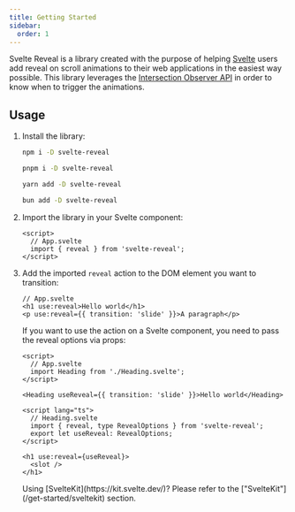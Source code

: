 ```yaml
---
title: Getting Started
sidebar:
  order: 1
---
```



Svelte Reveal is a library created with the purpose of helping [Svelte](https://svelte.dev/) users add reveal on scroll animations to their web applications in the easiest way possible. This library leverages the [Intersection Observer API](https://developer.mozilla.org/en-US/docs/Web/API/Intersection_Observer_API) in order to know when to trigger the animations.

## Usage

<Steps>

1.  Install the library:

    <Tabs>

    <TabItem label="npm">

    ```sh
    npm i -D svelte-reveal
    ```

    </TabItem>

    <TabItem label="pnpm">

    ```sh
    pnpm i -D svelte-reveal
    ```

    </TabItem>

    <TabItem label="Yarn">

    ```sh
    yarn add -D svelte-reveal
    ```

    </TabItem>

    <TabItem label="Bun">

    ```sh
    bun add -D svelte-reveal
    ```

    </TabItem>

    </Tabs>

2.  Import the library in your Svelte component:

    ```svelte
    <script>
      // App.svelte
      import { reveal } from 'svelte-reveal';
    </script>
    ```

3.  Add the imported `reveal` action to the DOM element you want to transition:

    ```svelte
    // App.svelte
    <h1 use:reveal>Hello world</h1>
    <p use:reveal={{ transition: 'slide' }}>A paragraph</p>
    ```

    If you want to use the action on a Svelte component, you need to pass the reveal options via props:

    ```svelte
    <script>
      // App.svelte
      import Heading from './Heading.svelte';
    </script>

    <Heading useReveal={{ transition: 'slide' }}>Hello world</Heading>
    ```

    ```svelte
    <script lang="ts">
      // Heading.svelte
      import { reveal, type RevealOptions } from 'svelte-reveal';
      export let useReveal: RevealOptions;
    </script>

    <h1 use:reveal={useReveal}>
      <slot />
    </h1>
    ```

    <Aside type="caution" title="Watch out!">
      Using [SvelteKit](https://kit.svelte.dev/)? Please refer to the ["SvelteKit"](/get-started/sveltekit) section.
    </Aside>

</Steps>
